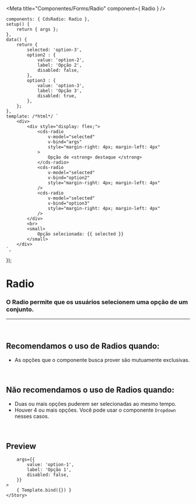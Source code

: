 
<Meta
	title="Componentes/Forms/Radio"
	component={ Radio }
/>

	components: { CdsRadio: Radio },
	setup() {
		return { args };
	},
	data() {
		return {
			selected: 'option-3',
			option2 : {
				value: 'option-2',
				label: 'Opção 2',
				disabled: false,
			},
			option3 : {
				value: 'option-3',
				label: 'Opção 3',
				disabled: true,
			},
		};
	},
	template: /*html*/ `
		<div>
			<div style="display: flex;">
				<cds-radio
					v-model="selected"
					v-bind="args"
					style="margin-right: 4px; margin-left: 4px"
				>
					Opção de <strong> destaque </strong>
				</cds-radio>
				<cds-radio
					v-model="selected"
					v-bind="option2"
					style="margin-right: 4px; margin-left: 4px"
				/>
				<cds-radio
					v-model="selected"
					v-bind="option3"
					style="margin-right: 4px; margin-left: 4px"
				/>
			</div>
			<br>
			<small>
				Opção selecionada: {{ selected }}
			</small>
		</div>
	`,
});

# Radio

### O Radio permite que os usuários selecionem uma opção de um conjunto.
---
<br />

## Recomendamos o uso de Radios quando:
- As opções que o componente busca prover são mutuamente exclusivas.

<br />

## Não recomendamos o uso de Radios quando:
- Duas ou mais opções puderem ser selecionadas ao mesmo tempo.
- Houver 4 ou mais opções. Você pode usar o componente `Dropdown` nesses casos.

<br />

## Preview

<Canvas>
	<Story
		name="Radio"
		
		args={{
			value: 'option-1',
			label: 'Opção 1',
			disabled: false,
		}}
	>
		{ Template.bind({}) }
	</Story>
</Canvas>

<ArgsTable story="Radio" />
